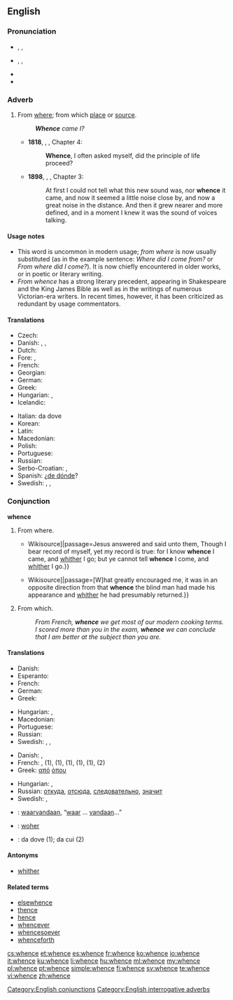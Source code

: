 ==English==
{{was wotd|2012|November|9}}
===Pronunciation===
* {{enPR|hwĕns}}, {{IPA|/ʍɛns/}}, {{X-SAMPA|/WEns/}}
* {{qualifier|in accents with the [[wine-whine merger]]}} {{enPR|wĕns}}, {{IPA|/wɛns/}}, {{X-SAMPA|/wEns/}}
* {{audio|en-us-whence.ogg|Audio (US)}}
* {{rhymes|ɛns}}

===Adverb===
{{en-adv|-}}

# From [[where]]; from which [[place]] or [[source]].
#: '''''Whence''' came I?''
#* '''1818''', {{w|Mary Shelley}}, {{w|Frankenstein|''Frankenstein''}}, Chapter 4:
#*: '''Whence''', I often asked myself, did the principle of life proceed?
#* '''1898''', {{w|J. Meade Falkner}}, {{w|Moonfleet|''Moonfleet''}}, Chapter 3:
#*: At first I could not tell what this new sound was, nor '''whence''' it came, and now it seemed a little noise close by, and now a great noise in the distance. And then it grew nearer and more defined, and in a moment I knew it was the sound of voices talking.

====Usage notes====
* This word is uncommon in modern usage; ''from where'' is now usually substituted (as in the example sentence: ''Where did I come from?'' or ''From where did I come?''). It is now chiefly encountered in older works, or in poetic or literary writing.
* ''From whence'' has a strong literary precedent, appearing in Shakespeare and the King James Bible as well as in the writings of numerous Victorian-era writers. In recent times, however, it has been criticized as redundant by usage commentators.

====Translations====
{{trans-top|From where; from which place or source}}
* Czech: {{t+|cs|odkud}}
* Danish: {{t-|da|hvorfra}}, {{t-|da|hvoraf}}, {{t-|da|hveden}}
* Dutch: {{t+|nl|waarvandaan}}
* Fore: {{tø|for|forrt}}, {{tø|for|gerrt}}
* French: {{t+|fr|d'où}}
* Georgian: {{t-|ka|საიდან|sc=Geor}}
* German: {{t+|de|woher}}
* Greek: {{t+|el|αφού|tr=afoú}}
* Hungarian: {{t+|hu|honnan}}, {{t-|hu|honnét}}
* Icelandic: {{t+|is|hvaðan}}
{{trans-mid}}
* Italian: da dove
* Korean: {{t-|ko|어디서|tr=eo-di-seo|sc=Kore}}
* Latin: {{t+|la|unde}}
* Macedonian: {{t|mk|од каде|tr=od káde|sc=Cyrl}}
* Polish: {{t+|pl|skąd}}
* Portuguese: {{t+|pt|donde}}
* Russian: {{t+|ru|откуда}}
* Serbo-Croatian: {{t-|sh|odakle}}, {{t-|sh|otkud}}
* Spanish: ¿[[de dónde]]?
* Swedish: {{t+|sv|varifrån}}, {{t-|sv|var i från}}, {{t+|sv|vadan}}
{{trans-bottom}}

===Conjunction===
'''whence'''

# From where.
#* {{quote-book|year=1611|title=King James Bible|section=John 8:14|url=[s:Bible (King James)/John{{!}}Wikisource]|passage=Jesus answered and said unto them, Though I bear record of myself, yet my record is true: for I know '''whence''' I came, and [[whither]] I go; but ye cannot tell '''whence''' I come, and [[whither]] I go.}}
#* {{quote-book|year=1883|author=Robert Louis Stevenson|title=Treasure Island|chapter=The Sea-chest|url=[s:Treasure Island/Chapter 4{{!}}Wikisource]|passage=[W]hat greatly encouraged me, it was in an opposite direction from that '''whence''' the blind man had made his appearance and [[whither]] he had presumably returned.}}
# {{context|literary|poetic}} From which.
#: ''From French, '''whence''' we get most of our modern cooking terms.''
#: ''I scored more than you in the exam, '''whence''' we can conclude that I am better at the subject than you are.''

====Translations====
{{trans-top|From where}}
* Danish: {{t-|da|hvorfra}}
* Esperanto: {{t-|eo|el kie}}
* French: {{t+|fr|d'où}}
* German: {{t+|de|woher}}
* Greek: {{t-|el|από πού}}
{{trans-mid}}
* Hungarian: {{t+|hu|ahonnan}}, {{t+|hu|ahonnét}}
* Macedonian: {{t|mk|откаде|tr=ótkade|sc=Cyrl}}
* Portuguese: {{t-|pt|de onde}}
* Russian: {{t+|ru|откуда}}
* Swedish: {{t+|sv|varifrån}}, {{t-|sv|var i från}}, {{t+|sv|vadan}}
{{trans-bottom}}
{{trans-top|From which}}
* Danish: {{t-|da|hvorfra}}, {{t-|da|hvoraf}}
* French: {{t+|fr|d'où}}, {{t+|fr|duquel|m|s}} (1), {{t+|fr|desquels|m|p}} (1), {{t+|fr|de laquelle|f|s}} (1), {{t+|fr|desquelles|f|p}} (1), {{t+|fr|dont}} (1), {{t-|fr|ce dont}} (2)
* Greek: [[από]] [[όπου]]
{{trans-mid}}
* Hungarian: {{t+|hu|ahonnan}}, {{t-|hu|amiből}}
* Russian: [[откуда]], [[отсюда]], [[следовательно]], [[значит]]
* Swedish: {{t+|sv|varav}}, {{t-|sv|var av}}
{{trans-bottom}}

{{checktrans-top}}
* {{ttbc|nl}}: [[waarvandaan]], “[[waar]] … [[vandaan]]…”
* {{ttbc|de}}: [[woher]]
* {{ttbc|it}}: da dove (1); da cui (2)
{{trans-mid}}
{{trans-bottom}}

====Antonyms====
* [[whither]]

====Related terms====
* [[elsewhence]]
* [[thence]]
* [[hence]]
* [[whencever]]
* [[whencesoever]]
* [[whenceforth]]

[[Category:English conjunctions]]
[[Category:English interrogative adverbs]]

[[cs:whence]]
[[et:whence]]
[[es:whence]]
[[fr:whence]]
[[ko:whence]]
[[io:whence]]
[[it:whence]]
[[ku:whence]]
[[li:whence]]
[[hu:whence]]
[[ml:whence]]
[[my:whence]]
[[pl:whence]]
[[pt:whence]]
[[simple:whence]]
[[fi:whence]]
[[sv:whence]]
[[te:whence]]
[[vi:whence]]
[[zh:whence]]